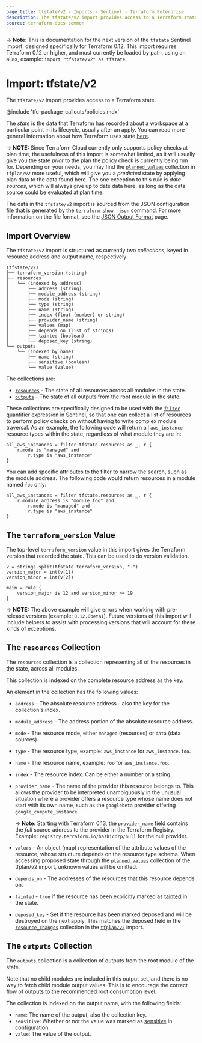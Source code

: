 ```yaml
---
page_title: tfstate/v2 - Imports - Sentinel - Terraform Enterprise
description: The tfstate/v2 import provides access to a Terraform state.
source: terraform-docs-common
---
```


-> **Note:** This is documentation for the next version of the `tfstate`
Sentinel import, designed specifically for Terraform 0.12. This import requires
Terraform 0.12 or higher, and must currently be loaded by path, using an alias,
example: `import "tfstate/v2" as tfstate`.

# Import: tfstate/v2

The `tfstate/v2` import provides access to a Terraform state.

<!-- BEGIN: TFC:only name:pnp-callout -->

@include 'tfc-package-callouts/policies.mdx'

<!-- END: TFC:only name:pnp-callout -->

The _state_ is the data that Terraform has recorded about a workspace at a
particular point in its lifecycle, usually after an apply. You can read more
general information about how Terraform uses state
[here](/terraform/language/state).

-> **NOTE:** Since Terraform Cloud currently only supports policy checks at plan
time, the usefulness of this import is somewhat limited, as it will usually give
you the state _prior_ to the plan the policy check is currently being run for.
Depending on your needs, you may find the
[`planned_values`](/terraform/enterprise/policy-enforcement/sentinel/import/tfplan-v2#the-planned_values-collection) collection in
`tfplan/v2` more useful, which will give you a _predicted_ state by applying
plan data to the data found here. The one exception to this rule is _data
sources_, which will always give up to date data here, as long as the data
source could be evaluated at plan time.

The data in the `tfstate/v2` import is sourced from the JSON configuration file
that is generated by the [`terraform show -json`](/terraform/cli/commands/show#json-output) command. For more information on
the file format, see the [JSON Output Format](/terraform/internals/json-format)
page.

## Import Overview

The `tfstate/v2` import is structured as currently two _collections_, keyed in
resource address and output name, respectively.

    (tfstate/v2)
    ├── terraform_version (string)
    ├── resources
    │   └── (indexed by address)
    │       ├── address (string)
    │       ├── module_address (string)
    │       ├── mode (string)
    │       ├── type (string)
    │       ├── name (string)
    │       ├── index (float (number) or string)
    │       ├── provider_name (string)
    │       ├── values (map)
    │       ├── depends_on (list of strings)
    │       ├── tainted (boolean)
    │       └── deposed_key (string)
    └── outputs
        └── (indexed by name)
            ├── name (string)
            ├── sensitive (boolean)
            └── value (value)

The collections are:

-   [`resources`](#the-resources-collection) - The state of all resources across
    all modules in the state.
-   [`outputs`](#the-outputs-collection) - The state of all outputs from the root module in the state.

These collections are specifically designed to be used with the
[`filter`](https://docs.hashicorp.com/sentinel/language/collection-operations#filter-expression)
quantifier expression in Sentinel, so that one can collect a list of resources
to perform policy checks on without having to write complex module traversal. As
an example, the following code will return all `aws_instance` resource types
within the state, regardless of what module they are in:

    all_aws_instances = filter tfstate.resources as _, r {
    	r.mode is "managed" and
    		r.type is "aws_instance"
    }

You can add specific attributes to the filter to narrow the search, such as the
module address. The following code would return resources in a module named
`foo` only:

    all_aws_instances = filter tfstate.resources as _, r {
    	r.module_address is "module.foo" and
    		r.mode is "managed" and
    		r.type is "aws_instance"
    }

## The `terraform_version` Value

The top-level `terraform_version` value in this import gives the Terraform
version that recorded the state. This can be used to do version validation.


    v = strings.split(tfstate.terraform_version, ".")
    version_major = int(v[1])
    version_minor = int(v[2])

    main = rule {
    	version_major is 12 and version_minor >= 19
    }

-> **NOTE:** The above example will give errors when working with pre-release
versions (example: `0.12.0beta1`). Future versions of this import will include
helpers to assist with processing versions that will account for these kinds of
exceptions.

## The `resources` Collection

The `resources` collection is a collection representing all of the resources in
the state, across all modules.

This collection is indexed on the complete resource address as the key.

An element in the collection has the following values:

-   `address` - The absolute resource address - also the key for the collection's
    index.

-   `module_address` - The address portion of the absolute resource address.

-   `mode` - The resource mode, either `managed` (resources) or `data` (data
    sources).

-   `type` - The resource type, example: `aws_instance` for `aws_instance.foo`.

-   `name` - The resource name, example: `foo` for `aws_instance.foo`.

-   `index` - The resource index. Can be either a number or a string.

-   `provider_name` - The name of the provider this resource belongs to. This
    allows the provider to be interpreted unambiguously in the unusual situation
    where a provider offers a resource type whose name does not start with its own
    name, such as the `googlebeta` provider offering `google_compute_instance`.

    -> **Note:** Starting with Terraform 0.13, the `provider_name` field contains the
    _full_ source address to the provider in the Terraform Registry. Example:
    `registry.terraform.io/hashicorp/null` for the null provider.

-   `values` - An object (map) representation of the attribute values of the
    resource, whose structure depends on the resource type schema. When accessing
    proposed state through the [`planned_values`](/terraform/enterprise/policy-enforcement/sentinel/import/tfplan-v2#the-planned_values-collection)
    collection of the tfplan/v2 import, unknown values will be omitted.

-   `depends_on` - The addresses of the resources that this resource depends on.

-   `tainted` - `true` if the resource has been explicitly marked as
    [tainted](/terraform/cli/commands/taint) in the state.

-   `deposed_key` - Set if the resource has been marked deposed and will be
    destroyed on the next apply. This matches the deposed field in the
    [`resource_changes`](/terraform/enterprise/policy-enforcement/sentinel/import/tfplan-v2#the-resource_changes-collection)
    collection in the [`tfplan/v2`](/terraform/enterprise/policy-enforcement/sentinel/import/tfplan-v2) import.

## The `outputs` Collection

The `outputs` collection is a collection of outputs from the root module of the
state.

Note that no child modules are included in this output set, and there is no way
to fetch child module output values. This is to encourage the correct flow of
outputs to the recommended root consumption level.

The collection is indexed on the output name, with the following fields:

-   `name`: The name of the output, also the collection key.
-   `sensitive`: Whether or not the value was marked as
    [sensitive](/terraform/language/values/outputs#sensitive-suppressing-values-in-cli-output)
    in
    configuration.
-   `value`: The value of the output.
